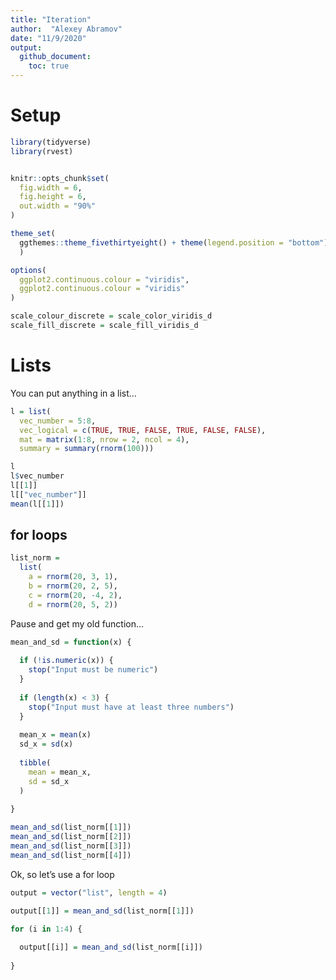 ```yaml
---
title: "Iteration"
author:  "Alexey Abramov"
date: "11/9/2020"
output: 
  github_document:
    toc: true
---
```


# Setup

```r
library(tidyverse)
library(rvest)


knitr::opts_chunk$set(
  fig.width = 6,
  fig.height = 6,
  out.width = "90%"
)

theme_set(
  ggthemes::theme_fivethirtyeight() + theme(legend.position = "bottom")
  )

options(
  ggplot2.continuous.colour = "viridis",
  ggplot2.continuous.colour = "viridis"
)

scale_colour_discrete = scale_color_viridis_d
scale_fill_discrete = scale_fill_viridis_d
```

# Lists

You can put anything in a list...

```r
l = list(
  vec_number = 5:8,
  vec_logical = c(TRUE, TRUE, FALSE, TRUE, FALSE, FALSE),
  mat = matrix(1:8, nrow = 2, ncol = 4),
  summary = summary(rnorm(100)))
```

```r
l
l$vec_number
l[[1]]
l[["vec_number"]]
mean(l[[1]])

```

## for loops

```r
list_norm = 
  list(
    a = rnorm(20, 3, 1),
    b = rnorm(20, 2, 5),
    c = rnorm(20, -4, 2),
    d = rnorm(20, 5, 2))
```

Pause and get my old function...

```r
mean_and_sd = function(x) {
  
  if (!is.numeric(x)) {
    stop("Input must be numeric")
  }
  
  if (length(x) < 3) {
    stop("Input must have at least three numbers")
  }
  
  mean_x = mean(x)
  sd_x = sd(x)
  
  tibble(
    mean = mean_x,
    sd = sd_x
  )
  
}
```


```r
mean_and_sd(list_norm[[1]])
mean_and_sd(list_norm[[2]])
mean_and_sd(list_norm[[3]])
mean_and_sd(list_norm[[4]])
```

Ok, so let's use a for loop
```r
output = vector("list", length = 4)
```

```r
output[[1]] = mean_and_sd(list_norm[[1]])

for (i in 1:4) {
  
  output[[i]] = mean_and_sd(list_norm[[i]])
  
}
```

